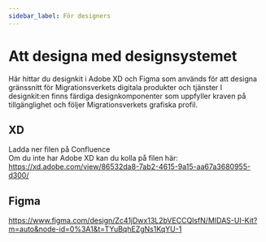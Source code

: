 ```yaml
---
sidebar_label: För designers
---
```


# Att designa med designsystemet

Här hittar du designkit i Adobe XD och Figma som används för att designa gränssnitt för Migrationsverkets digitala produkter och tjänster 
I designkit:en finns färdiga designkomponenter som uppfyller kraven på tillgänglighet och följer Migrationsverkets grafiska profil. 


## XD
Ladda ner filen på Confluence <br />
Om du inte har Adobe XD kan du kolla på filen här: https://xd.adobe.com/view/86532da8-7ab2-4615-9a15-aa67a3680955-d300/


## Figma
https://www.figma.com/design/Zc41jDwx13L2bVECCQlsfN/MIDAS-UI-Kit?m=auto&node-id=0%3A1&t=TYuBqhEZgNs1KqYU-1

